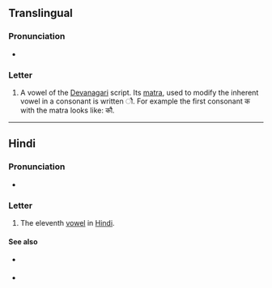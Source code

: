 {{character info/new}}
==Translingual==

===Pronunciation===
* {{IPA|/ɔː/|/aʊ/|/əʊ/|lang=mul}}

===Letter===
{{mul-Deva|au}}

# A vowel of the [[Devanagari]] script. Its [[matra]], used to modify the inherent vowel in a consonant is written &#x094C;. For example the first consonant क with the matra looks like: कौ.

----

==Hindi==

===Pronunciation===
* {{IPA|/ɔː/|/aʊ/|/əʊ/|lang=hi}}

===Letter===
{{head|hi|letter}}

# The eleventh [[vowel]] in [[Hindi]].

====See also====
* {{sense|matra}} {{l|hi|ौ|tr=au}}
* {{list:Devanagari script letters/hi}}